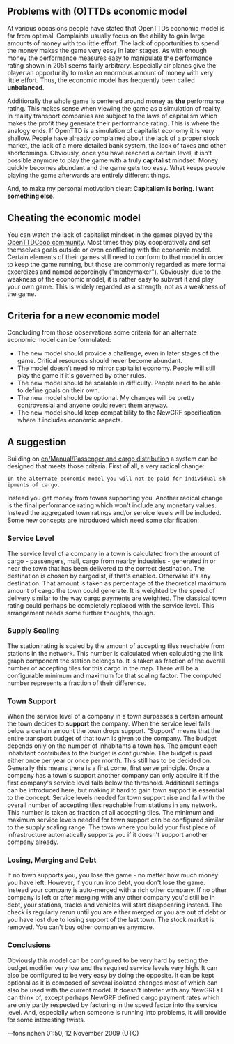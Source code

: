 ==Problems with (O)TTDs economic model==

At various occasions people have stated that OpenTTDs economic model is far from optimal. Complaints usually focus on the ability to gain large amounts of money with too little effort. The lack of opportunities to spend the money makes the game very easy in later stages. As with enough money the performance measures easy to manipulate the performance rating shown in 2051 seems fairly arbitrary. Especially air planes give the player an opportunity to make an enormous amount of money with very little effort. Thus, the economic model has frequently been called '''unbalanced'''.

Additionally the whole game is centered around money as '''the''' performance rating. This makes sense when viewing the game as a simulation of reality. In reality transport companies are subject to the laws of capitalism which makes the profit they generate their performance rating. This is where the analogy ends. If OpenTTD is a simulation of capitalist economy it is very shallow. People have already complained about the lack of a proper stock market, the lack of a more detailed bank system, the lack of taxes and other shortcomings. Obviously, once you have reached a certain level, it isn't possible anymore to play the game with a truly '''capitalist''' mindset. Money quickly becomes abundant and the game gets too easy. What keeps people playing the game afterwards are entirely different things.

And, to make my personal motivation clear: '''Capitalism is boring. I want something else.'''

==Cheating the economic model==

You can watch the lack of capitalist mindset in the games played by the [http://openttdcoop.org OpenTTDCoop community]. Most times they play cooperatively and set themselves goals outside or even conflicting with the economic model. Certain elements of their games still need to conform to that model in order to keep the game running, but those are commonly regarded as mere formal excercizes and named accordingly ("moneymaker"). Obviously, due to the weakness of the economic model, it is rather easy to subvert it and play your own game. This is widely regarded as a strength, not as a weakness of the game.

==Criteria for a new economic model==

Concluding from those observations some criteria for an alternate economic model can be formulated:
* The new model should provide a challenge, even in later stages of the game. Critical resources should never become abundant.
* The model doesn't need to mirror capitalist economy. People will still play the game if it's governed by other rules.
* The new model should be scalable in difficulty. People need to be able to define goals on their own.
* The new model should be optional. My changes will be pretty controversial and anyone could revert them anyway.
* The new model should keep compatibility to the NewGRF specification where it includes economic aspects.

==A suggestion==
Building on [[en/Manual/Passenger and cargo distribution]] a system can be designed that meets those criteria. First of all, a very radical change:

 In the alternate economic model you will not be paid for individual shipments of cargo.

Instead you get money from towns supporting you. Another radical change is the final performance rating which won't include any monetary values. Instead the aggregated town ratings and/or service levels will be included. Some new concepts are introduced which need some clarification:

===Service Level===
The service level of a company in a town is calculated from the amount of cargo - passengers, mail, cargo from nearby industries - generated in or near the town that has been delivered to the correct destination. The destination is chosen by cargodist, if that's enabled. Otherwise it's any destination. That amount is taken as percentage of the theoretical maximum amount of cargo the town could generate. It is weighted by the speed of delivery similar to the way cargo payments are weighted. The classical town rating could perhaps be completely replaced with the service level. This arrangement needs some further thoughts, though.

===Supply Scaling===
The station rating is scaled by the amount of accepting tiles reachable from stations in the network. This number is calculated when calculating the link graph component the station belongs to. It is taken as fraction of the overall number of accepting tiles for this cargo in the map. There will be a configurable minimum and maximum for that scaling factor. The computed number represents a fraction of their difference. 

===Town Support===
When the service level of a company in a town surpasses a certain amount the town decides to '''support''' the company. When the service level falls below a certain amount the town drops support. "Support" means that the entire transport budget of that town is given to the company. The budget depends only on the number of inhabitants a town has. The amount each inhabitant contributes to the budget is configurable. The budget is paid either once per year or once per month. This still has to be decided on. Generally this means there is a first come, first serve principle. Once a company has a town's support another company can only aqcuire it if the first company's service level falls below the threshold. Additional settings can be introduced here, but making it hard to gain town support is essential to the concept. Service levels needed for town support rise and fall with the overall number of accepting tiles reachable from stations in any network. This number is taken as fraction of all accepting tiles. The minimum and maximum service levels needed for town support can be configured similar to the supply scaling range. The town where you build your first piece of infrastructure automatically supports you if it doesn't support another company already.

===Losing, Merging and Debt===
If no town supports you, you lose the game - no matter how much money you have left. However, if you run into debt, you don't lose the game. Instead your company is auto-merged with a rich other company. If no other company is left or after merging with any other company you'd still be in debt, your stations, tracks and vehicles will start disappearing instead. The check is regularly rerun until you are either merged or you are out of debt or you have lost due to losing support of the last town. The stock market is removed. You can't buy other companies anymore.

===Conclusions===

Obviously this model can be configured to be very hard by setting the budget modifier very low and the required service levels very high. It can also be configured to be very easy by doing the opposite. It can be kept optional as it is composed of several isolated changes most of which can also be used with the current model. It doesn't interfer with any NewGRFs I can think of, except perhaps NewGRF defined cargo payment rates which are only partly respected by factoring in the speed factor into the service level. And, especially when someone is running into problems, it will provide for some interesting twists.

--fonsinchen 01:50, 12 November 2009 (UTC)